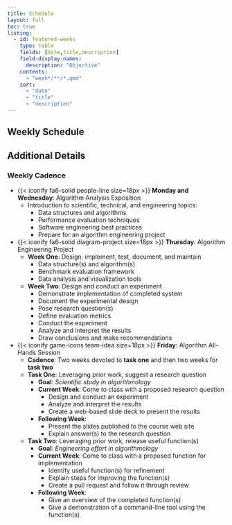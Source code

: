 ```yaml
---
title: Schedule
layout: full
toc: true
listing:
  - id: featured-weeks
    type: table
    fields: [date,title,description]
    field-display-names:
      description: "Objective"
    contents:
      - "week*/**/*.qmd"
    sort:
      - "date"
      - "title"
      - "description"
---
```


## Weekly Schedule

:::{#featured-weeks}
:::

## Additional Details

### Weekly Cadence

- {{< iconify fa6-solid people-line size=18px >}} **Monday and Wednesday**: Algorithm Analysis Exposition
  - Introduction to scientific, technical, and engineering topics:
    - Data structures and algorithms
    - Performance evaluation techniques
    - Software engineering best practices
    - Prepare for an algorithm engineering project
- {{< iconify fa6-solid diagram-project size=18px >}} **Thursday**: Algorithm Engineering Project
  - **Week One**: Design, implement, test, document, and maintain
      - Data structure(s) and algorithm(s)
      - Benchmark evaluation framework
      - Data analysis and visualization tools
  - **Week Two**: Design and conduct an experiment
    - Demonstrate implementation of completed system
    - Document the experimental design
    - Pose research question(s)
    - Define evaluation metrics
    - Conduct the experiment
    - Analyze and interpret the results
    - Draw conclusions and make recommendations
- {{< iconify game-icons team-idea size=18px >}} **Friday**: Algorithm All-Hands Session
    - **Cadence**: Two weeks devoted to **task one** and then two weeks for **task two**
    - **Task One**: Leveraging prior work, suggest a research question
        - **Goal**: *Scientific study in algorithmology*
        - **Current Week**: Come to class with a proposed research question
          - Design and conduct an experiment
          - Analyze and interpret the results
          - Create a web-based slide deck to present the results
        - **Following Week**:
          - Present the slides published to the course web site
          - Explain answer(s) to the research question
    - **Task Two**: Leveraging prior work, release useful function(s)
        - **Goal**: *Engineering effort in algorithmology*
        - **Current Week**: Come to class with a proposed function for implementation
          - Identify useful function(s) for refinement
          - Explain steps for improving the function(s)
          - Create a pull request and follow it through review
        - **Following Week**:
          - Give an overview of the completed function(s)
          - Give a demonstration of a command-line tool using the function(s)
